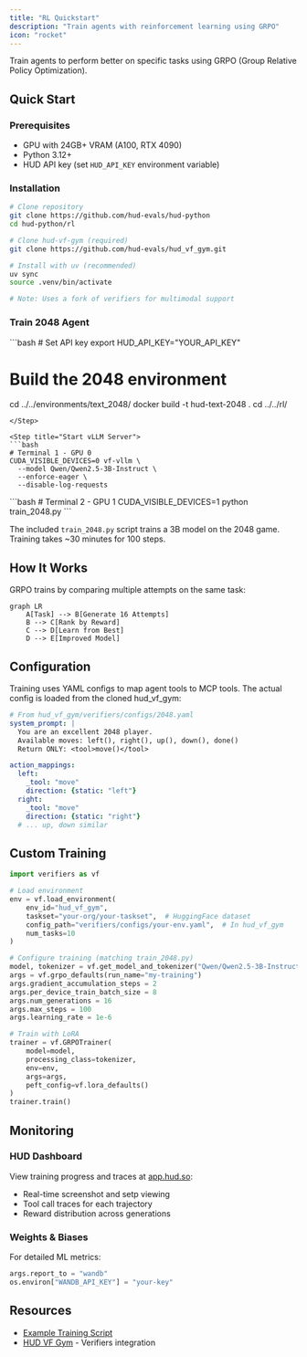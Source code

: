 ```yaml
---
title: "RL Quickstart"
description: "Train agents with reinforcement learning using GRPO"
icon: "rocket"
---
```


Train agents to perform better on specific tasks using GRPO (Group Relative Policy Optimization).

## Quick Start

### Prerequisites
- GPU with 24GB+ VRAM (A100, RTX 4090)
- Python 3.12+
- HUD API key (set `HUD_API_KEY` environment variable)

### Installation

```bash
# Clone repository
git clone https://github.com/hud-evals/hud-python
cd hud-python/rl

# Clone hud-vf-gym (required)
git clone https://github.com/hud-evals/hud_vf_gym.git

# Install with uv (recommended)
uv sync
source .venv/bin/activate

# Note: Uses a fork of verifiers for multimodal support
```

### Train 2048 Agent

<Steps>
<Step title="Build Docker Image">
```bash
# Set API key
export HUD_API_KEY="YOUR_API_KEY"

# Build the 2048 environment
cd ../../environments/text_2048/
docker build -t hud-text-2048 .
cd ../../rl/
```
</Step>

<Step title="Start vLLM Server">
```bash
# Terminal 1 - GPU 0
CUDA_VISIBLE_DEVICES=0 vf-vllm \
  --model Qwen/Qwen2.5-3B-Instruct \
  --enforce-eager \
  --disable-log-requests
```
</Step>

<Step title="Run Training">
```bash
# Terminal 2 - GPU 1
CUDA_VISIBLE_DEVICES=1 python train_2048.py
```
</Step>
</Steps>

The included `train_2048.py` script trains a 3B model on the 2048 game. Training takes ~30 minutes for 100 steps.

## How It Works

GRPO trains by comparing multiple attempts on the same task:

```mermaid
graph LR
    A[Task] --> B[Generate 16 Attempts]
    B --> C[Rank by Reward]
    C --> D[Learn from Best]
    D --> E[Improved Model]
```

## Configuration

Training uses YAML configs to map agent tools to MCP tools. The actual config is loaded from the cloned hud_vf_gym:

```yaml
# From hud_vf_gym/verifiers/configs/2048.yaml
system_prompt: |
  You are an excellent 2048 player. 
  Available moves: left(), right(), up(), down(), done()
  Return ONLY: <tool>move()</tool>

action_mappings:
  left:
    _tool: "move"
    direction: {static: "left"}
  right:
    _tool: "move"  
    direction: {static: "right"}
  # ... up, down similar
```

## Custom Training

```python
import verifiers as vf

# Load environment
env = vf.load_environment(
    env_id="hud_vf_gym",
    taskset="your-org/your-taskset",  # HuggingFace dataset
    config_path="verifiers/configs/your-env.yaml",  # In hud_vf_gym
    num_tasks=10
)

# Configure training (matching train_2048.py)
model, tokenizer = vf.get_model_and_tokenizer("Qwen/Qwen2.5-3B-Instruct")
args = vf.grpo_defaults(run_name="my-training")
args.gradient_accumulation_steps = 2
args.per_device_train_batch_size = 8
args.num_generations = 16
args.max_steps = 100
args.learning_rate = 1e-6

# Train with LoRA
trainer = vf.GRPOTrainer(
    model=model,
    processing_class=tokenizer,
    env=env,
    args=args,
    peft_config=vf.lora_defaults()
)
trainer.train()
```

## Monitoring

### HUD Dashboard
View training progress and traces at [app.hud.so](https://app.hud.so):
- Real-time screenshot and setp viewing
- Tool call traces for each trajectory
- Reward distribution across generations

### Weights & Biases
For detailed ML metrics:
```python
args.report_to = "wandb"
os.environ["WANDB_API_KEY"] = "your-key"
```

## Resources

- [Example Training Script](https://github.com/hud-evals/hud-python/blob/main/rl/train_2048.py)
- [HUD VF Gym](https://github.com/hud-evals/hud_vf_gym) - Verifiers integration



